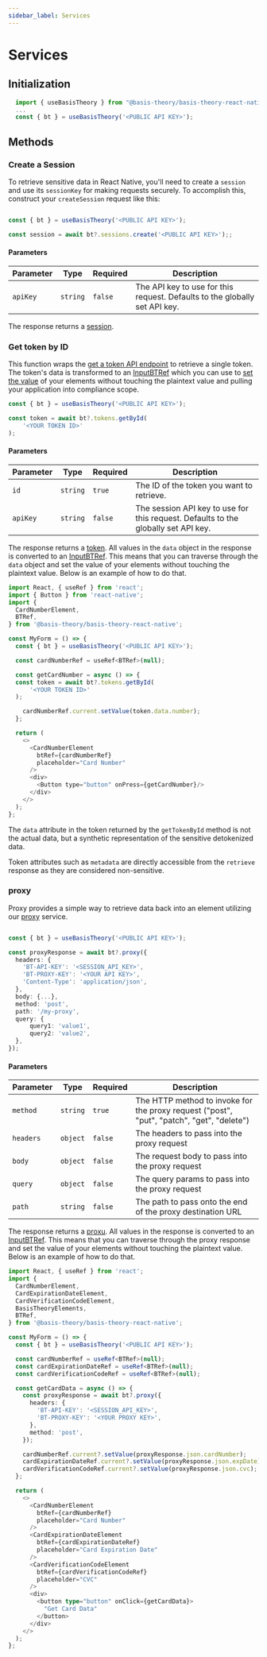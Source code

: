 ```yaml
---
sidebar_label: Services
---
```



# Services

## Initialization

```javascript showLineNumbers
  import { useBasisTheory } from "@basis-theory/basis-theory-react-native";
  ...
  const { bt } = useBasisTheory('<PUBLIC API KEY>');
```

## Methods

### Create a Session

To retrieve sensitive data in React Native, you'll need to create a `session` and use its `sessionKey` for making requests securely.
To accomplish this, construct your `createSession` request like this:

```typescript showLineNumbers

const { bt } = useBasisTheory('<PUBLIC API KEY>');

const session = await bt?.sessions.create('<PUBLIC API KEY>');;
```

#### Parameters

| Parameter | Type     | Required | Description                                                                |
|-----------|----------|----------|----------------------------------------------------------------------------|
| `apiKey`  | `string` | `false`  | The API key to use for this request. Defaults to the globally set API key. |

The response returns a [session](/docs/api/applications/sessions#response).

### Get token by ID

This function wraps the [get a token API endpoint](/docs/api/tokens/#get-a-token) to retrieve a single token. The token's data
is transformed to an [InputBTRef](/docs/sdks/mobile/react-native/#inputbtref) which you can use to [set the value](/docs/sdks/mobile/react-native#using-refs)
of your elements without touching the plaintext value and pulling your application into compliance scope.

```typescript showLineNumbers
const { bt } = useBasisTheory('<PUBLIC API KEY>');

const token = await bt?.tokens.getById(
    '<YOUR TOKEN ID>'
);
```

#### Parameters

| Parameter | Type     | Required | Description                                                                        |
|-----------|----------|----------|------------------------------------------------------------------------------------|
| `id`      | `string` | `true`   | The ID of the token you want to retrieve.                                          |
| `apiKey`  | `string` | `false`  | The session API key to use for this request. Defaults to the globally set API key. |

The response returns a [token](/docs/api/tokens/#response-2). All values in the `data` object in the response is converted to an [InputBTRef](/docs/sdks/mobile/react-native/#inputbtref).
This means that you can traverse through the `data` object and set the value of your elements without touching the plaintext value.
Below is an example of how to do that.

```javascript showLineNumbers
import React, { useRef } from 'react';
import { Button } from 'react-native';
import {
  CardNumberElement,
  BTRef,
} from '@basis-theory/basis-theory-react-native';

const MyForm = () => {
  const { bt } = useBasisTheory('<PUBLIC API KEY>');

  const cardNumberRef = useRef<BTRef>(null);

  const getCardNumber = async () => {
  const token = await bt?.tokens.getById(
      '<YOUR TOKEN ID>'
  );

    cardNumberRef.current.setValue(token.data.number);
  };

  return (
    <>
      <CardNumberElement
        btRef={cardNumberRef}
        placeholder="Card Number"
      />
      <div>
        <Button type="button" onPress={getCardNumber}/>
      </div>
    </>
  );
};
```

<Alert type={Alerts.WARNING}>The <code>data</code> attribute in the token returned by the <code>getTokenById</code> method is not the actual data, but a synthetic representation of the sensitive detokenized data.</Alert>

<Alert>Token attributes such as <code>metadata</code> are directly accessible from the <code>retrieve</code> response as they are considered non-sensitive.</Alert>

### proxy

Proxy provides a simple way to retrieve data back into an element utilizing our [proxy](/docs/api/proxies) service.

```typescript showLineNumbers

const { bt } = useBasisTheory('<PUBLIC API KEY>');

const proxyResponse = await bt?.proxy({
  headers: {
    'BT-API-KEY': '<SESSION_API_KEY>',
    'BT-PROXY-KEY': '<YOUR API KEY>',
    'Content-Type': 'application/json',
  },
  body: {...},
  method: 'post',
  path: '/my-proxy',
  query: {
      query1: 'value1',
      query2: 'value2',
  },
});
```

#### Parameters

| Parameter                | Type      | Required | Description                                                                               |
|--------------------------|-----------|----------|-------------------------------------------------------------------------------------------|
| `method`                 | `string`  | `true`   | The HTTP method to invoke for the proxy request ("post", "put", "patch", "get", "delete") |
| `headers`                | `object`  | `false`  | The headers to pass into the proxy request                                                |
| `body`                   | `object`  | `false`  | The request body to pass into the proxy request                                           |
| `query`                  | `object`  | `false`  | The query params to pass into the proxy request                                           |
| `path`                   | `string`  | `false`  | The path to pass onto the end of the proxy destination URL                                |

The response returns a [proxu](/docs/api/proxies/pre-configured-proxies#response-6). All values in the response is converted to an [InputBTRef](/docs/sdks/mobile/react-native/#inputbtref).
This means that you can traverse through the proxy response and set the value of your elements without touching the plaintext value.
Below is an example of how to do that.

```typescript jsx showLineNumbers
import React, { useRef } from 'react';
import {
  CardNumberElement,
  CardExpirationDateElement,
  CardVerificationCodeElement,
  BasisTheoryElements,
  BTRef,
} from '@basis-theory/basis-theory-react-native';

const MyForm = () => {
  const { bt } = useBasisTheory('<PUBLIC API KEY>');

  const cardNumberRef = useRef<BTRef>(null);
  const cardExpirationDateRef = useRef<BTRef>(null);
  const cardVerificationCodeRef = useRef<BTRef>(null);

  const getCardData = async () => {
    const proxyResponse = await bt?.proxy({
      headers: {
        'BT-API-KEY': '<SESSION_API_KEY>',
        'BT-PROXY-KEY': '<YOUR PROXY KEY>',
      },
      method: 'post',
    });

    cardNumberRef.current?.setValue(proxyResponse.json.cardNumber);
    cardExpirationDateRef.current?.setValue(proxyResponse.json.expDate);
    cardVerificationCodeRef.current?.setValue(proxyResponse.json.cvc);
  };

  return (
    <>
      <CardNumberElement
        btRef={cardNumberRef}
        placeholder="Card Number"
      />
      <CardExpirationDateElement
        btRef={cardExpirationDateRef}
        placeholder="Card Expiration Date"
      />
      <CardVerificationCodeElement
        btRef={cardVerificationCodeRef}
        placeholder="CVC"
      />
      <div>
        <button type="button" onClick={getCardData}>
          "Get Card Data"
        </button>
      </div>
    </>
  );
};
```
